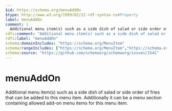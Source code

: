 ```yaml
---
$id: https://schema.org/menuAddOn
$type: http://www.w3.org/1999/02/22-rdf-syntax-ns#Property
label: menuAddOn
comment: |
  Additional menu item(s) such as a side dish of salad or side order of fries that can be added to this menu item. Additionally it can be a menu section containing allowed add-on menu items for this menu item.
rdfs:comment: "Additional menu item(s) such as a side dish of salad or side order of fries that can be added to this menu item. Additionally it can be a menu section containing allowed add-on menu items for this menu item."
rdfs:label: "menuAddOn"
schema:domainIncludes: "https://schema.org/MenuItem"
schema:rangeIncludes: ["https://schema.org/MenuItem","https://schema.org/MenuSection"]
schema:source: "https://github.com/schemaorg/schemaorg/issues/1541"
---
```


# menuAddOn

Additional menu item(s) such as a side dish of salad or side order of fries that can be added to this menu item. Additionally it can be a menu section containing allowed add-on menu items for this menu item.


